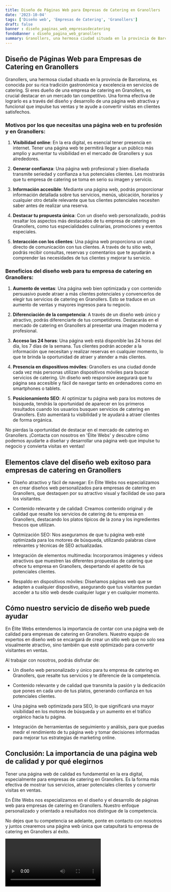 ```yaml
---
title: Diseño de Páginas Web para Empresas de Catering en Granollers
date: '2023-10-04'
tags: ['Diseño web', 'Empresas de Catering', 'Granollers']
draft: false
banner : diseño_paginas_web_empresasdecatering
fondoBanner : diseño_pagina_web_granollers
summary: Granollers, una hermosa ciudad situada en la provincia de Barcelona, es conocida por su rica tradición gastronómica y excelencia en servicios de catering. Si eres dueño de una empresa de catering en Granollers, es crucial destacar en un mercado tan competitivo. Una forma efectiva de lograrlo es a través del diseño y desarrollo de una página web atractiva y funcional que impulse tus ventas y te ayude a convertir visitas en clientes satisfechos.
---
```


## Diseño de Páginas Web para Empresas de Catering en Granollers

Granollers, una hermosa ciudad situada en la provincia de Barcelona, es conocida por su rica tradición gastronómica y excelencia en servicios de catering. Si eres dueño de una empresa de catering en Granollers, es crucial destacar en un mercado tan competitivo. Una forma efectiva de lograrlo es a través del diseño y desarrollo de una página web atractiva y funcional que impulse tus ventas y te ayude a convertir visitas en clientes satisfechos.

### Motivos por los que necesitas una página web en tu profesión y en Granollers:

1. **Visibilidad online**: En la era digital, es esencial tener presencia en internet. Tener una página web te permitirá llegar a un público más amplio y aumentar tu visibilidad en el mercado de Granollers y sus alrededores.

2. **Generar confianza**: Una página web profesional y bien diseñada transmite seriedad y confianza a tus potenciales clientes. Les mostrarás que tu empresa de catering se toma en serio su imagen y servicio.

3. **Información accesible**: Mediante una página web, podrás proporcionar información detallada sobre tus servicios, menús, ubicación, horarios y cualquier otro detalle relevante que tus clientes potenciales necesiten saber antes de realizar una reserva.

4. **Destacar tu propuesta única**: Con un diseño web personalizado, podrás resaltar los aspectos más destacados de tu empresa de catering en Granollers, como tus especialidades culinarias, promociones y eventos especiales.

5. **Interacción con los clientes**: Una página web proporciona un canal directo de comunicación con tus clientes. A través de tu sitio web, podrás recibir consultas, reservas y comentarios que te ayudarán a comprender las necesidades de tus clientes y mejorar tu servicio.

### Beneficios del diseño web para tu empresa de catering en Granollers:

1. **Aumento de ventas**: Una página web bien optimizada y con contenido persuasivo puede atraer a más clientes potenciales y convencerlos de elegir tus servicios de catering en Granollers. Esto se traduce en un aumento de ventas y mayores ingresos para tu negocio.

2. **Diferenciación de la competencia**: A través de un diseño web único y atractivo, podrás diferenciarte de tus competidores. Destacarás en el mercado de catering en Granollers al presentar una imagen moderna y profesional.

3. **Acceso las 24 horas**: Una página web está disponible las 24 horas del día, los 7 días de la semana. Tus clientes podrán acceder a la información que necesitan y realizar reservas en cualquier momento, lo que te brinda la oportunidad de atraer y atender a más clientes.

4. **Presencia en dispositivos móviles**: Granollers es una ciudad donde cada vez más personas utilizan dispositivos móviles para buscar servicios de catering. Un diseño web responsive asegurará que tu página sea accesible y fácil de navegar tanto en ordenadores como en smartphones o tablets.

5. **Posicionamiento SEO**: Al optimizar tu página web para los motores de búsqueda, tendrás la oportunidad de aparecer en los primeros resultados cuando los usuarios busquen servicios de catering en Granollers. Esto aumentará tu visibilidad y te ayudará a atraer clientes de forma orgánica.

No pierdas la oportunidad de destacar en el mercado de catering en Granollers. ¡Contacta con nosotros en 'Élite Webs' y descubre cómo podemos ayudarte a diseñar y desarrollar una página web que impulse tu negocio y convierta visitas en ventas!

<GifSeo />

<Cta />

## Elementos clave del diseño web exitoso para empresas de catering en Granollers

- Diseño atractivo y fácil de navegar: En Élite Webs nos especializamos en crear diseños web personalizados para empresas de catering en Granollers, que destaquen por su atractivo visual y facilidad de uso para los visitantes.

- Contenido relevante y de calidad: Creamos contenido original y de calidad que resalte los servicios de catering de tu empresa en Granollers, destacando los platos típicos de la zona y los ingredientes frescos que utilizan.

- Optmización SEO: Nos aseguramos de que tu página web esté optimizada para los motores de búsqueda, utilizando palabras clave relevantes y técnicas de SEO actualizadas.

- Integración de elementos multimedia: Incorporamos imágenes y videos atractivos que muestren las diferentes propuestas de catering que ofrece tu empresa en Granollers, despertando el apetito de tus potenciales clientes.

- Respaldo en dispositivos móviles: Diseñamos páginas web que se adapten a cualquier dispositivo, asegurando que tus visitantes puedan acceder a tu sitio web desde cualquier lugar y en cualquier momento.

## Cómo nuestro servicio de diseño web puede ayudar

En Élite Webs entendemos la importancia de contar con una página web de calidad para empresas de catering en Granollers. Nuestro equipo de expertos en diseño web se encargará de crear un sitio web que no solo sea visualmente atractivo, sino también que esté optimizado para convertir visitantes en ventas.

Al trabajar con nosotros, podrás disfrutar de:

- Un diseño web personalizado y único para tu empresa de catering en Granollers, que resalte tus servicios y te diferencie de la competencia.

- Contenido relevante y de calidad que transmita la pasión y la dedicación que pones en cada uno de tus platos, generando confianza en tus potenciales clientes.

- Una página web optimizada para SEO, lo que significará una mayor visibilidad en los motores de búsqueda y un aumento en el tráfico orgánico hacia tu página.

- Integración de herramientas de seguimiento y análisis, para que puedas medir el rendimiento de tu página web y tomar decisiones informadas para mejorar tus estrategias de marketing online.

## Conclusión: La importancia de una página web de calidad y por qué elegirnos

Tener una página web de calidad es fundamental en la era digital, especialmente para empresas de catering en Granollers. Es la forma más efectiva de mostrar tus servicios, atraer potenciales clientes y convertir visitas en ventas.

En Élite Webs nos especializamos en el diseño y el desarrollo de páginas web para empresas de catering en Granollers. Nuestro enfoque personalizado y orientado a resultados nos distingue de la competencia.

No dejes que tu competencia se adelante, ponte en contacto con nosotros y juntos crearemos una página web única que catapultará tu empresa de catering en Granollers al éxito.

<Video />

<CtaBot job='Empresas de Catering' city='Granollers'/>

<Gmaps query='Granollers+españa+maps' />
